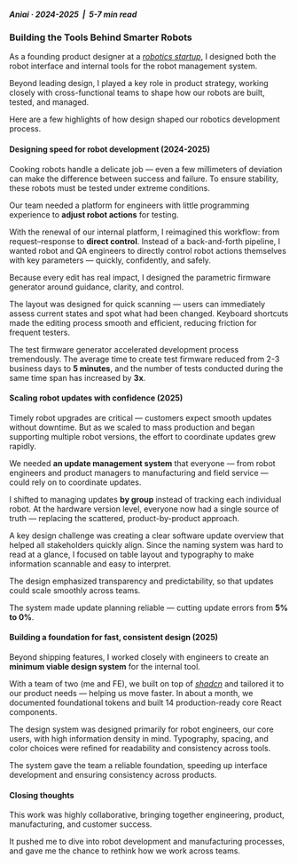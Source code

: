 
<div className="max-w-[480px] mx-auto">

##### Aniai · 2024-2025 <span className="text-stone-300 dark:text-zinc-700">&nbsp;|&nbsp;</span> 5-7 min read
### Building the Tools Behind Smarter Robots

As a founding product designer at a [*robotics startup*](https://www.aniai.ai/), I designed both the robot interface and internal tools for the robot management system.

Beyond leading design, I played a key role in product strategy, working closely with cross-functional teams to shape how our robots are built, tested, and managed.

Here are a few highlights of how design shaped our robotics development process.


#### Designing speed for robot development (2024-2025)

Cooking robots handle a delicate job — even a few millimeters of deviation can make the difference between success and failure. To ensure stability, these robots must be tested under extreme conditions.

Our team needed a platform for engineers with little programming experience to **adjust robot actions** for testing.

With the renewal of our internal platform, I reimagined this workflow: from request–response to **direct control**. Instead of a back-and-forth pipeline, I wanted robot and QA engineers to directly control robot actions themselves with key parameters — quickly, confidently, and safely.

<div className="w-screen relative left-1/2 right-1/2 -ml-[50vw] -mr-[50vw] my-20">
  <LabelIndicatorCarousel
    items={[
      { 
        label: "Edit", 
        caption: "Fine-tuning robot behavior by editing key firmware parameters",
        imageUrl: "https://f5uskgwhyu2fi170.public.blob.vercel-storage.com/generator-1.jpg" 
      },
      { 
        label: "Create", 
        caption: "Starting from existing parameters and generating firmware",
        imageUrl: "https://f5uskgwhyu2fi170.public.blob.vercel-storage.com/generator-2.jpg"
      },
      { 
        label: "Review", 
        caption: "Tracking firmware build progress",
        imageUrl: "https://f5uskgwhyu2fi170.public.blob.vercel-storage.com/generator-3.jpg"
      },
    ]}
  />
</div>

Because every edit has real impact, I designed the parametric firmware generator around guidance, clarity, and control. 

The layout was designed for quick scanning — users can immediately assess current states and spot what had been changed. Keyboard shortcuts made the editing process smooth and efficient, reducing friction for frequent testers.

The test firmware generator accelerated development process tremendously. The average time to create test firmware reduced from 2-3 business days to **5 minutes**, and the number of tests conducted during the same time span has increased by **3x**.

<Divider variant="gradient" color="stone" spacing="3xl" />


#### Scaling robot updates with confidence (2025)

Timely robot upgrades are critical — customers expect smooth updates without downtime. But as we scaled to mass production and began supporting multiple robot versions, the effort to coordinate updates grew rapidly.

We needed **an update management system** that everyone — from robot engineers and product managers to manufacturing and field service — could rely on to coordinate updates.

I shifted to managing updates **by group** instead of tracking each individual robot. At the hardware version level, everyone now had a single source of truth — replacing the scattered, product-by-product approach.

<div className="w-screen relative left-1/2 right-1/2 -ml-[50vw] -mr-[50vw] my-20">
  <LabelIndicatorCarousel
    items={[
      { 
        label: "Schedule", 
        caption: "Assigning updates to groups",
        imageUrl: "https://f5uskgwhyu2fi170.public.blob.vercel-storage.com/manager-1.jpg" 
      },
      { 
        label: "Update", 
        caption: "Reviewing and confirming updates",
        imageUrl: "https://f5uskgwhyu2fi170.public.blob.vercel-storage.com/manager-2.jpg"
      },
      { 
        label: "Review", 
        caption: "Software update history by group",
        imageUrl: "https://f5uskgwhyu2fi170.public.blob.vercel-storage.com/manager-3.jpg"
      },
    ]}
  />
</div>

A key design challenge was creating a clear software update overview that helped all stakeholders quickly align. Since the naming system was hard to read at a glance, I focused on table layout and typography to make information scannable and easy to interpret.

The design emphasized transparency and predictability, so that updates could scale smoothly across teams.

The system made update planning reliable — cutting update errors from **5% to 0%**.

<Divider variant="gradient" color="stone" spacing="3xl" />

#### Building a foundation for fast, consistent design (2025)

Beyond shipping features, I worked closely with engineers to create an **minimum viable design system** for the internal tool. 

With a team of two (me and FE), we built on top of [*shadcn*](https://ui.shadcn.com/) and tailored it to our product needs — helping us move faster. In about a month, we documented foundational tokens and built 14 production-ready core React components.

The design system was designed primarily for robot engineers, our core users, with high information density in mind. Typography, spacing, and color choices were refined for readability and consistency across tools.

The system gave the team a reliable foundation, speeding up interface development and ensuring consistency across products.

<div className="w-screen relative left-1/2 right-1/2 -ml-[50vw] -mr-[50vw] my-20">
  <LabelIndicatorCarousel
    items={[
      { 
        label: "", 
        caption: "Design system MVP — 14 React components",
        imageUrl: "https://f5uskgwhyu2fi170.public.blob.vercel-storage.com/ds-1.png" 
      },
      { 
        label: "", 
        caption: "Tiny little detail — Padding tuned for visual balance depending on icon presence",
        imageUrl: "https://f5uskgwhyu2fi170.public.blob.vercel-storage.com/ds-2.png"
      },
      { 
        label: "", 
        caption: "Documentation on Figma & Storybook",
        imageUrl: "https://f5uskgwhyu2fi170.public.blob.vercel-storage.com/ds-3.png"
      },
    ]}
  />
</div>

<Divider variant="gradient" color="stone" spacing="3xl" />

#### Closing thoughts

This work was highly collaborative, bringing together engineering, product, manufacturing, and customer success. 

It pushed me to dive into robot development and manufacturing processes, and gave me the chance to rethink how we work across teams.

</div>
